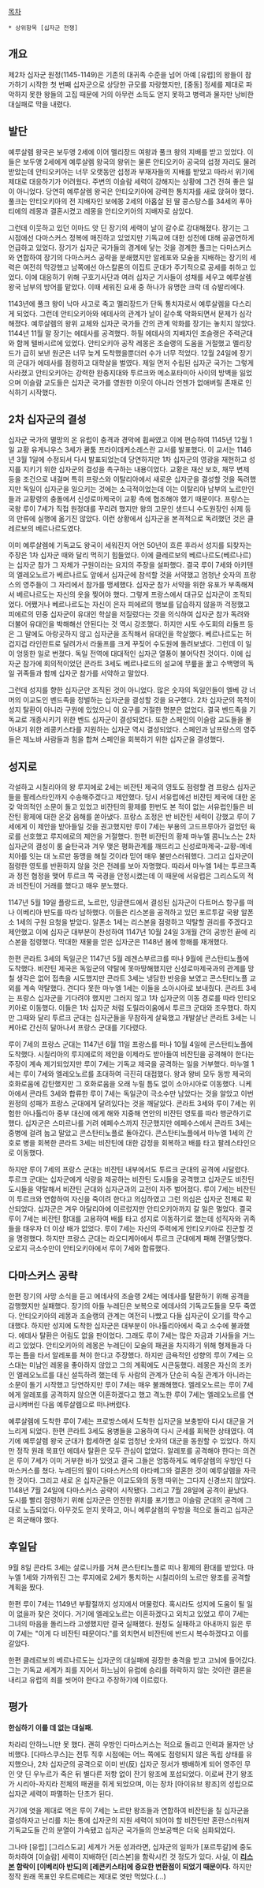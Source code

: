 [[목차]]

 * 상위항목 [십자군 전쟁]

== 개요 ==
제2차 십자군 원정(1145-1149)은 기존의 대귀족 수준을 넘어 아예 [유럽]의 왕들이 참가하기 시작한 첫 번째 십자군으로 상당한 규모를 자랑했지만, [중동] 정세를 제대로 파악하지 못한 왕들의 고집 때문에 거의 아무런 소득도 얻지 못하고 병력과 물자만 낭비한 대실패로 막을 내렸다.
== 발단 ==

예루살렘 왕국은 보두앵 2세에 이어 멜리장드 여왕과 풀크 왕의 지배를 받고 있었다. 이들은 보두앵 2세에게 예루살렘 왕국의 왕위는 물론 안티오키아 공국의 섭정 자리도 물려받았는데 안티오키아는 너무 오랫동안 섭정과 부재자들의 지배를 받았고 따라서 위기에 제대로 대응하기가 어려웠다. 주변의 이슬람 세력이 강해지는 상황에 그건 전혀 좋은 일이 아니었다. 당연히 예루살렘 왕국은 안티오키아에 강력한 통치자를 새로 앉혀야 했다. 풀크는 안티오키아의 전 지배자인 보에몽 2세의 아홉살 된 딸 콩스탕스를 34세의 푸아티에의 레몽과 결혼시켰고 레몽을 안티오키아의 지배자로 삼았다.

그런데 이웃하고 있던 이마드 앗 딘 장기의 세력이 날이 갈수로 강대해졌다. 장기는 그 시점에선 다마스커스 정복에 매진하고 있었지만 기독교에 대한 성전에 대해 공공연하게 언급하고 있었다. 장기가 십자군 국가들의 경계에 닿는 것을 경계한 풀크는 다마스커스와 연합하여 장기의 다마스커스 공략을 분쇄했지만 알레포와 모술을 지배하는 장기의 세력은 여전히 막강했고 남쪽에선 아스칼론의 이집트 군대가 주기적으로 공세를 취하고 있었다. 이에 대응하기 위해 구호기사단과 여러 십자군 기사들이 성채를 세우고 예루살렘 왕국 남부의 방어를 맡았다. 이때 세워진 요새 중 하나가 유명한 크락 데 슈발리에다. 

1143년에 풀크 왕이 낙마 사고로 죽고 멜리장드가 단독 통치자로서 예루살렘을 다스리게 되었다. 그런데 안티오키아와 에데사의 관계가 날이 갈수록 악화되면서 문제가 심각해졌다. 예루살렘의 왕위 교체와 십자군 국가들 간의 관계 악화를 장기는 놓치지 않았다. 1144년 11월 말 장기는 에데사를 공격했다. 하필 에데사의 지배자인 조슬랭은 주력군대와 함께 텔바시르에 있었다. 안티오키아 공작 레몽은 조슬랭의 도움을 거절했고 멜리장드가 급히 보낸 원군은 너무 늦게 도착했을뿐더러 수가 너무 적었다. 12월 24일에 장기의 군대가 에데사를 점령하고 대학살을 벌였다. 제일 먼저 수립된 십자군 국가는 그렇게 사라졌고 안티오키아는 강력한 완충지대와 투르크와 메소포타미아 사이의 방벽을 잃었으며 이슬람 교도들은 십자군 국가를 영원한 이웃이 아니라 언젠가 없애버릴 존재로 인식하기 시작했다.

== 2차 십자군의 결성 ==

십자군 국가의 멸망의 온 유럽이 충격과 경악에 휩싸였고 이에 편승하여 1145년 12월 1일 교황 유게니우스 3세가 콴툼 프라이데케소레스란 교서를 발표했다. 이 교서는 1146년 3월 1일에 수정되서 다시 발표되었는데 당연하지만 1차 십자군의 영광을 재현하고 성지를 지키기 위한 십자군의 결성을 촉구하는 내용이었다. 교황은 재산 보호, 채무 변제 등을 조건으로 내걸며 특히 프랑스와 이탈리아에서 새로운 십자군을 결성할 것을 독려했지만 독일이 십자군을 일으키는 것에는 소극적이었는데 이는 이탈리아 남부의 노르만인들과 교황령의 충돌에서 신성로마제국이 교황 측에 협조해야 했기 때문이다. 프랑스는 국왕 루이 7세가 직접 원정대를 꾸리려 했지만 왕의 고문인 생드니 수도원장인 쉬제 등의 만류에 실행에 옮기진 않았다. 이런 상황에서 십자군을 본격적으로 독려했던 것은 클레르보의 베르나르도였다. 

이미 예루살렘에 기독교도 왕국이 세워진지 어언 50년이 흐른 후라서 성지를 되찾자는 주장은 1차 십자군 때와 달리 먹히기 힘들었다. 이에 클레르보의 베르나르도(베르나르)는 십자군 참가 그 자체가 구원이라는 요지의 주장을 설파했다. 결국 루이 7세와 아키텐의 엘레오노르가 베르나르도 앞에서 십자군에 참석할 것을 서약했고 엄청난 숫자의 프랑스의 영주들이 그 자리에서 참가를 맹세했다. 십자군 참가 서약을 위한 유포가 부족해져서 베르나르도는 자신의 옷을 찢어야 했다. 그렇게 프랑스에서 대규모 십자군이 조직되었다. 어쨌거나 베르나르도는 자신이 은자 피에르의 행보를 답습하지 않을까 걱정했고 피에르의 민중 십자군이 유대인 학살을 저질렀다는 것을 의식하여 십자군 참가 독려와 더불어 유대인을 박해해선 안된다는 것 역시 강조했다. 하지만 시토 수도회의 라둘프 등은 그 말에도 아랑곳하지 않고 십자군을 조직해서 유대인을 학살했다. 베르나르도는 허겁지겁 라인란트로 달려가서 라둘프를 크게 꾸짖어 수도원에 돌려보냈다. 그런데 이 일이 엉뚱한 일로 번졌다. 독일 전역에 대대적인 십자군 열풍이 불어닥친 것이다. 이에 십자군 참가에 회의적이었던 콘라트 3세도 베르나로드의 설교에 무릎을 꿇고 수백명의 독일 귀족들과 함께 십자군 참가를 서약하고 말았다.

그런데 성지를 향한 십자군만 조직된 것이 아니었다. 많은 숫자의 독일인들이 엘베 강 너머의 이교도인 벤드족을 정벌하는 십자군을 결성할 것을 요구했다. 2차 십자군의 목적이 성지 탈환이 아니라 구원에 있었으니 이 요구를 거절한 명분은 없었다. 결국 벤드족을 기독교로 개종시키기 위한 벤드 십자군이 결성되었다. 또한 스페인의 이슬람 교도들을 몰아내기 위한 레콩키스타를 지원하는 십자군 역시 결성되었다. 스페인과 남프랑스의 영주들은 제노바 사람들과 힘을 합쳐 스페인을 회복하기 위한 십자군을 결성했다.

== 성지로 ==

각설하고 시칠리아의 왕 루지에로 2세는 비잔틴 제국의 영토도 점령할 겸 프랑스 십자군들을 팔레스타인까지 수송해주겠다고 제안했다. 당시 서유럽에선 비잔틴 제국에 대한 온갖 악의적인 소문이 돌고 있었고 비잔틴의 황제를 한번도 본 적이 없는 서유럽인들은 비잔틴 황제에 대한 온갖 음해를 쏟아냈다. 프랑스 조정은 반 비잔틴 세력이 강했고 루이 7세에게 이 제안을 받아들일 것을 권고했지만 루이 7세는 부용의 고드프루아가 걸었던 육로를 선호했고 루지에로의 제안을 거절했다. 한편 비잔틴의 황제 마누엘 콤니노스는 2차 십자군의 결성이 룸 술탄국과 겨우 맺은 평화관계를 깨뜨리고 신성로마제국-교황-메네치아를 잇는 대 노르만 동맹을 해칠 것이라 믿어 매우 불만스러워했다. 그리고 십자군이 점령한 영토를 반환하지 않을 것은 전례를 보아 자명했다. 따라서 마누엘 1세는 투르크족과 정전 협정을 맺어 투르크 쪽 국경을 안정시켰는데 이 때문에 서유럽은 그리스도의 적과 비잔틴이 거래를 했다고 매우 분노했다.

1147년 5월 19일 플랑드르, 노르만, 잉글랜드에서 결성된 십자군이 다트머스 항구를 떠나 이베리아 반도를 따라 남하했다. 이들은 리스본을 공격하고 있던 포르투갈 국왕 알폰소 1세의 구원 요청을 받았다. 알폰소 1세는 리스본을 점령하고 약탈할 권리를 주겠다고 제안했고 이에 십자군 대부분이 찬성하여 1147년 10월 24일 3개월 간의 공방전 끝에 리스본을 점령했다. 막대한 재물을 얻은 십자군은 1148년 봄에 항해를 재개했다.

한편 콘라트 3세의 독일군은 1147년 5월 레겐스부르크를 떠나 9월에 콘스탄티노플에 도착했다. 비잔틴 제국은 독일군의 약탈에 못마땅해했지만 신성로마제국과의 관계를 망칠 생각은 없어 접촉을 시도했지만 콘라트 3세는 냉담한 반응을 보였고 콘스탄티노플 교외를 계속 약탈했다. 견디다 못한 마누엘 1세는 이들을 소아시아로 보내줬다. 콘라트 3세는 프랑스 십자군을 기다려야 했지만 그러지 않고 1차 십자군의 이동 경로를 따라 안티오키아로 이동했다. 이들은 1차 십자군 처럼 도릴라이움에서 투르크 군대와 조우했다. 하지만 그때와 달리 투르크 군대는 십자군들을 무참하게 살육했고 개발살난 콘라트 3세는 니케아로 간신히 달아나서 프랑스 군대를 기다렸다.

루이 7세의 프랑스 군대는 1147년 6월 11일 프랑스를 떠나 10월 4일에 콘스탄티노플에 도착했다. 시칠리아의 루지에로의 제안을 이제라도 받아들여 비잔틴을 공격해야 한다는 주장이 계속 제기되었지만 루이 7세는 기독교 제국을 공격하는 일을 거부했다. 마누엘 1세는 루이 7세와 엘레오노르를 초대하여 극진히 대접했다. 왕과 왕비 모두 동방 제국의 호화로움에 감탄했지만 그 호화로움을 오래 누릴 틈도 없이 소아시아로 이동했다. 니케아에서 콘라트 3세와 합류한 루이 7세는 독일군이 극소수만 남았다는 것을 알았고 이번 원정의 성패가 프랑스 군대에게 달려있다는 것을 깨달았다. 콘라트 3세와 루이 7세는 위험한 아나톨리아 중부 대신에 에게 해와 지중해 연안의 비잔틴 영토를 따라 행군하기로 했다. 십자군은 스미르나를 거려 에페수스까지 진군했지만 에페수스에서 콘라트 3세는 중병에 걸려 눕고 말았고 콘스탄티노플로 돌아갔다. 콘스탄티노플에서 마누엘 1세의 간호로 병을 회복한 콘라트 3세는 비잔틴에 대한 감정을 회복하고 배를 타고 팔레스타인으로 이동했다.

하지만 루이 7세의 프랑스 군대는 비잔틴 내부에서도 투르크 군대의 공격에 시달렸다. 투르크 군대는 십자군에게 식량을 제공하는 비잔틴 도시들을 공격했고 십자군도 비잔틴 도시들을 약탈해서 비잔틴 군대와 십자군과의 교전이 자주 벌어졌다. 루이 7세는 비잔틴이 투르크와 연합하여 자신을 죽이려 한다고 의심하였고 그런 의심은 십자군 전체로 확산되었다. 십자군은 겨우 아달리아에 이르렀지만 안티오키아까지 갈 일은 멀었다. 결국 루이 7세는 비잔틴 함대를 고용하여 배를 타고 성지로 이동하기로 했는데 성직자와 귀족들을 태우자 더 이상 배가 없었다. 루이 7세는 자신의 주력에게 안티오키아로 진군할 것을 명령했다. 하지만 프랑스 군대는 라오디케아에서 투르크 군대에게 패해 전멸당했다. 오로지 극소수만이 안티오키아에서 루이 7세와 합류했다.

== 다마스커스 공략 ==

한편 장기의 사망 소식을 듣고 에데사의 조슬랭 2세는 에데사를 탈환하기 위해 공격을 감행했지만 실패했다. 장기의 아들 누레딘은 보복으로 에데사의 기독교도들을 모두 죽였다. 안티오키아의 레몽과 조슬랭의 관계는 여전히 나빴고 다들 십자군이 오기를 학수고대했다. 하지만 성지에 도착한 십자군은 대부분이 아나톨리아에서 죽고 소수에 불과했다. 에데사 탈환은 어림도 없을 판이었다. 그래도 루이 7세는 많은 자금과 기사들을 거느리고 있었다. 안티오키아의 레몽은 누레딘이 모술의 패권을 차지하기 위해 형제들과 다투는 틈을 타서 알레포를 쳐야 한다고 주장했다. 하지만 금욕적인 성향의 루이 7세는 으스대는 미남인 레몽을 좋아하지 않았고 그의 계획에도 시큰둥했다. 레몽은 자신의 조카인 엘레오노르를 대신 설득하려 했는데 두 사람의 관계가 단순히 숙질 관계가 아니라는 소문이 돌기 시작했고 당연하지만 루이 7세는 매우 불쾌해했다. 엘레오노르는 루이 7세에게 알레포를 공격하지 않으면 이혼하겠다고 했고 격노한 루이 7세는 엘레오노르를 연금시켜버린 다음 예루살렘으로 떠나버렸다.

예루살렘에 도착한 루이 7세는 프로방스에서 도착한 십자군을 보충받아 다시 대군을 거느리게 되었다. 한편 콘라트 3세도 용병들을 고용하여 다시 군세를 회복한 상태였다. 여기에 예루살렘 왕국 군대가 합세하면 실로 엄청난 숫자의 대군을 동원할 수 있었다. 하지만 정작 원래 목표인 에데사 탈환은 모두 관심이 없었다. 알레포를 공격해야 한다는 의견은 루이 7세가 이미 거부한 바가 있엇고 결국 그들은 엉뚱하게도 예루살렘의 우방인 다마스커스를 쳤다. 누레딘의 딸이 다마스커스의 아타베그와 결혼한 것이 예루살렘을 자극한 것이다. 그리고 새로 온 십자군들은 이교도와의 동맹 따위는 그다지 신경쓰지 않았다. 1148년 7월 24일에 다마스커스 공략이 시작됐다. 그리고 7월 28일에 공격이 끝났다. 도시를 빨리 점령하기 위해 십자군은 안전한 위치를 포기했고 이슬람 군대의 공격에 그대로 노출되었다. 아무것도 얻지 못하고, 아니 예루살렘의 우방을 적으로 돌리고 십자군은 회군해야 했다.
== 후일담 ==

9월 8일 콘라트 3세는 살로니카를 거쳐 콘스탄티노플로 떠나 황제의 환대를 받았다. 마누엘 1세와 가까워진 그는 루지에로 2세가 통치하는 시칠리아의 노르만 왕조를 공격할 계획을 짰다.

한편 루이 7세는 1149년 부활절까지 성지에서 머물렀다. 혹시라도 성지에 도움이 될 일이 없을까 찾은 것이다. 거기에 엘레오노르는 이혼하겠다고 외치고 있었고 루이 7세는 그녀의 마음을 돌리느라 고생했지만 결국 실패했다. 원정도 실패하고 아내까지 잃은 루이 7세는 "이게 다 비잔틴 때문이다."를 외치면서 비잔틴에 반드시 복수하겠다고 이를 갈았다.

한편 클레르보의 베르나르도는 십자군의 대실패에 굉장한 충격을 받고 고뇌에 들어갔다. 그는 기독교 세계가 죄를 지어서 하느님이 유럽에 승리를 허락하지 않는 것이란 결론을 내리고 유럽의 죄를 씻어야 한다고 주장하기에 이르렀다.

== 평가 ==

'''한심하기 이를 데 없는 대실패.'''

차라리 안하느니만 못 했다. 괜히 우방인 다마스커스는 적으로 돌리고 인력과 물자만 낭비했다. [다마스쿠스]는 전투 직후 시점에는 어느 쪽에도 점령되지 않은 독립 상태를 유지했으나, 2차 십자군의 공격으로 이미 반(反) 십자군 정서가 팽배하게 되어 영주인 무인 앗 딘 우누르가 죽은 뒤 별다른 저항 없이 잔기 왕조에 포섭되었다. 이로써 잔기 왕조가 시리아-자지라 전체의 패권을 쥐게 되었으며, 이는 장차 [아이유브 왕조]의 성립으로 십자군 세력이 파멸하는 단초가 된다.

거기에 엿을 제대로 먹은 루이 7세는 노르만 왕조들과 연합하여 비잔틴을 칠 십자군을 결성하자고 난리를 치는 통에 십자군의 지원 세력이 되어야 할 비잔틴만 혼란스러워져 기독교도들 간의 분열이 가속됐고 십자군 국가들의 안보공백은 더욱 심화되었다. 

그나마 [유럽] [그리스도교] 세계가 거둔 성과라면, 십자군의 일파가 [포르투갈]에 중도하차하여 [이슬람] 세력이 지배하던 [리스본]을 함락시킨 것 정도가 있다. 사실, 이 '''[[리스본]] 함락이 [이베리아 반도]의 [레콘키스타]에 중요한 변환점이 되었기 때문이다.''' 하지만 정작 원래 목표인 우트르메르는 제대로 엿만 먹었다.(...)

